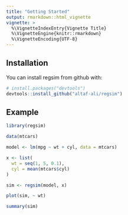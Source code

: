 ```yaml
---
title: "Getting Started"
output: rmarkdown::html_vignette
vignette: >
  %\VignetteIndexEntry{Vignette Title}
  %\VignetteEngine{knitr::rmarkdown}
  %\VignetteEncoding{UTF-8}
---
```


## Installation

You can install regsim from github with:

```r
# install.packages("devtools")
devtools::install_github("altaf-ali/regsim")
```

## Example

```r
library(regsim)
```

```r
data(mtcars)
```

```r
model <- lm(mpg ~ wt + cyl, data = mtcars)
```

```r
x <- list(
  wt = seq(1, 5, 0.1),
  cyl = mean(mtcars$cyl)
)

sim <- regsim(model, x)
```

```r
plot(sim, ~ wt)
```

```r
summary(sim)
```

